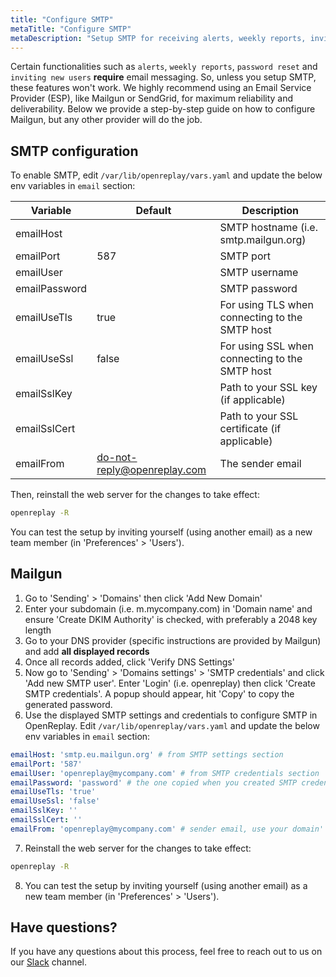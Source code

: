 ```yaml
---
title: "Configure SMTP"
metaTitle: "Configure SMTP"
metaDescription: "Setup SMTP for receiving alerts, weekly reports, inviting new users to OpenReplay and resetting passwords."
---
```


Certain functionalities such as `alerts`, `weekly reports`, `password reset` and `inviting new users` **require** email messaging. So, unless you setup SMTP, these features won't work. We highly recommend using an Email Service Provider (ESP), like Mailgun or SendGrid, for maximum reliability and deliverability. Below we provide a step-by-step guide on how to configure Mailgun, but any other provider will do the job.

## SMTP configuration

To enable SMTP, edit `/var/lib/openreplay/vars.yaml` and update the below env variables in `email` section:

| Variable | Default | Description |
|----------|-------------|-------------|
| emailHost |  | SMTP hostname (i.e. smtp.mailgun.org) |
| emailPort | 587 | SMTP port |
| emailUser |  | SMTP username|
| emailPassword |  | SMTP password |
| emailUseTls | true | For using TLS when connecting to the SMTP host |
| emailUseSsl | false | For using SSL when connecting to the SMTP host |
| emailSslKey |  | Path to your SSL key (if applicable) |
| emailSslCert |  | Path to your SSL certificate (if applicable) |
| emailFrom | do-not-reply@openreplay.com | The sender email |

Then, reinstall the web server for the changes to take effect:

```bash
openreplay -R
```

You can test the setup by inviting yourself (using another email) as a new team member (in 'Preferences' > 'Users').

## Mailgun

1. Go to 'Sending' > 'Domains' then click 'Add New Domain'
2. Enter your subdomain (i.e. m.mycompany.com) in 'Domain name' and ensure 'Create DKIM Authority' is checked, with preferably a 2048 key length
3. Go to your DNS provider (specific instructions are provided by Mailgun) and add **all displayed records**
4. Once all records added, click 'Verify DNS Settings'
5. Now go to 'Sending' > 'Domains settings' > 'SMTP credentials' and click 'Add new SMTP user'. Enter 'Login' (i.e. openreplay) then click 'Create SMTP credentials'. A popup should appear, hit 'Copy' to copy the generated password.
6. Use the displayed SMTP settings and credentials to configure SMTP in OpenReplay. Edit `/var/lib/openreplay/vars.yaml` and update the below env variables in `email` section:

```yaml
emailHost: 'smtp.eu.mailgun.org' # from SMTP settings section
emailPort: '587'
emailUser: 'openreplay@mycompany.com' # from SMTP credentials section
emailPassword: 'password' # the one copied when you created SMTP credentials
emailUseTls: 'true'
emailUseSsl: 'false'
emailSslKey: ''
emailSslCert: ''
emailFrom: 'openreplay@mycompany.com' # sender email, use your domain'
```

7. Reinstall the web server for the changes to take effect:

```bash
openreplay -R
```

8. You can test the setup by inviting yourself (using another email) as a new team member (in 'Preferences' > 'Users').

## Have questions?
If you have any questions about this process, feel free to reach out to us on our [Slack](https://slack.openreplay.com) channel.
